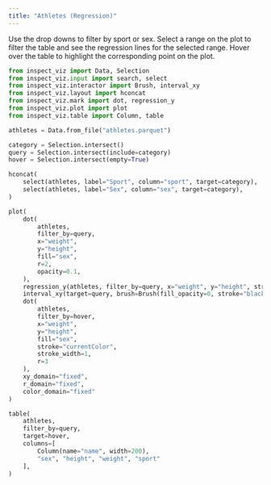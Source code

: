 ```yaml
---
title: "Athletes (Regression)"
---
```


Use the drop downs to filter by sport or sex. Select a range on the plot to filter the table and see the regression lines for the selected range. Hover over the table to highlight the corresponding point on the plot.

```python
from inspect_viz import Data, Selection
from inspect_viz.input import search, select
from inspect_viz.interactor import Brush, interval_xy
from inspect_viz.layout import hconcat
from inspect_viz.mark import dot, regression_y
from inspect_viz.plot import plot
from inspect_viz.table import Column, table

athletes = Data.from_file("athletes.parquet")

category = Selection.intersect()
query = Selection.intersect(include=category)
hover = Selection.intersect(empty=True)
```

```python
hconcat(
    select(athletes, label="Sport", column="sport", target=category),
    select(athletes, label="Sex", column="sex", target=category),
)
```

```python
plot(
    dot(
        athletes,
        filter_by=query,
        x="weight",
        y="height",
        fill="sex",
        r=2,
        opacity=0.1,
    ),
    regression_y(athletes, filter_by=query, x="weight", y="height", stroke="sex"),
    interval_xy(target=query, brush=Brush(fill_opacity=0, stroke="black")),
    dot(
        athletes,
        filter_by=hover,
        x="weight",
        y="height",
        fill="sex",
        stroke="currentColor",
        stroke_width=1,
        r=3
    ),
    xy_domain="fixed",
    r_domain="fixed",
    color_domain="fixed"
)
```

```python
table(
    athletes, 
    filter_by=query, 
    target=hover, 
    columns=[
        Column(name="name", width=200), 
        "sex", "height", "weight", "sport"
    ],
)
```
